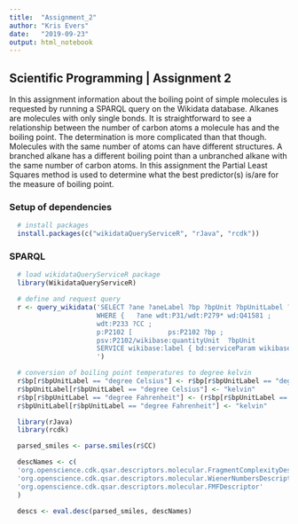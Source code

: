 ---
title:  "Assignment_2"
author: "Kris Evers"
date:   "2019-09-23"
output: html_notebook
---

## Scientific Programming | Assignment 2

In this assignment information about the boiling point of simple molecules is requested by running a SPARQL query on the Wikidata database. Alkanes are molecules with only single bonds. It is straightforward to see a relationship between the number of carbon atoms a molecule has and the boiling point. The determination is more complicated than that though. Molecules with the same number of atoms can have different structures. A branched alkane has a different boiling point than a unbranched alkane with the same number of carbon atoms. In this assignment the Partial Least Squares method is used to determine what the best predictor(s) is/are for the measure of boiling point.

### Setup of dependencies

```{r library, echo = FALSE, error=FALSE}
  # install packages
  install.packages(c("wikidataQueryServiceR", "rJava", "rcdk"))
```

### SPARQL

```{r query}
  # load wikidataQueryServiceR package
  library(WikidataQueryServiceR)

  # define and request query
  r <- query_wikidata('SELECT ?ane ?aneLabel ?bp ?bpUnit ?bpUnitLabel ?CC 
                      WHERE {   ?ane wdt:P31/wdt:P279* wd:Q41581 ;   
                      wdt:P233 ?CC ;     
                      p:P2102 [         ps:P2102 ?bp ;           
                      psv:P2102/wikibase:quantityUnit  ?bpUnit         ] .   
                      SERVICE wikibase:label { bd:serviceParam wikibase:language "[AUTO_LANGUAGE],en". } } 
                      ')
```

```{r bp conversion}
  # conversion of boiling point temperatures to degree kelvin
  r$bp[r$bpUnitLabel == "degree Celsius"] <- r$bp[r$bpUnitLabel == "degree Celsius"] + 273.15
  r$bpUnitLabel[r$bpUnitLabel == "degree Celsius"] <- "kelvin"
  r$bp[r$bpUnitLabel == "degree Fahrenheit"] <- (r$bp[r$bpUnitLabel == "degree Fahrenheit"]-32)*5/9 + 273.15
  r$bpUnitLabel[r$bpUnitLabel == "degree Fahrenheit"] <- "kelvin"
```

```{r smiles}
  library(rJava)
  library(rcdk)

  parsed_smiles <- parse.smiles(r$CC)

  descNames <- c(
  'org.openscience.cdk.qsar.descriptors.molecular.FragmentComplexityDescriptor',
  'org.openscience.cdk.qsar.descriptors.molecular.WienerNumbersDescriptor',
  'org.openscience.cdk.qsar.descriptors.molecular.FMFDescriptor'
  )

  descs <- eval.desc(parsed_smiles, descNames)
```

```{r pls}
  
```
